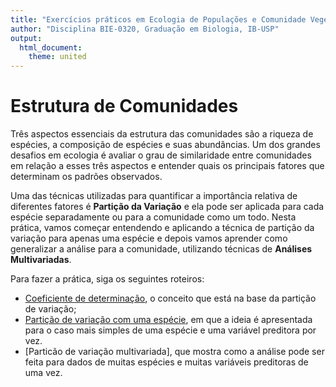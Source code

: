 ```yaml
---
title: "Exercícios práticos em Ecologia de Populações e Comunidade Vegetais"
author: "Disciplina BIE-0320, Graduação em Biologia, IB-USP"
output:
  html_document:
    theme: united
---
```


# Estrutura de Comunidades

Três aspectos essenciais da estrutura das comunidades são a riqueza de
espécies, a composição de espécies e suas abundâncias. Um dos grandes
desafios em ecologia é avaliar o grau de similaridade entre
comunidades em relação a esses três aspectos e entender quais os
principais fatores que determinam os padrões observados.


Uma das técnicas utilizadas para quantificar a importância relativa de
diferentes fatores é **Partição da Variação** e ela pode ser aplicada
para cada espécie separadamente ou para a comunidade como um
todo. Nesta prática, vamos começar entendendo e aplicando a técnica de
partição da variação para apenas uma espécie e depois vamos aprender
como generalizar a análise para a comunidade, utilizando técnicas de
**Análises Multivariadas**.

Para fazer a prática, siga os seguintes roteiros:

  - [Coeficiente de determinação](coeficiente_determinacao.html), o
    conceito que está na base da partição de variação;
  - [Partição de variação com uma espécie](particao_univariada.html), em que a ideia é
    apresentada para o caso mais simples de uma espécie e uma variável
    preditora por vez.
  - [Particão de variação multivariada], que mostra como a análise
    pode ser feita para dados de muitas espécies e muitas variáveis
    preditoras de uma vez.
